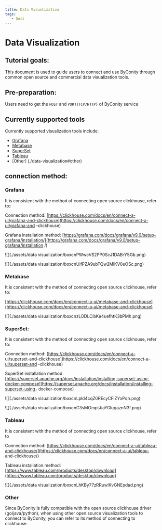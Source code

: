 ```yaml
---
title: Data Visualization
tags:
   - Docs
---
```


# Data Visualization

## Tutorial goals:

This document is used to guide users to connect and use ByConity through common open source and commercial data visualization tools.

## Pre-preparation:

Users need to get the `HOST` and `PORT(TCP/HTTP)` of ByConity service

## Currently supported tools

Currently supported visualization tools include:

- [Grafana](./data-visualization#grafana)
- [Metabase](./data-visualization#metabase)
- [SuperSet](./data-visualization#superset)
- [Tableau](./data-visualization#tableau)
- [Other] (./data-visualization#other)

## connection method:

### Grafana

It is consistent with the method of connecting open source clickhouse, refer to::

Connection method: [https://clickhouse.com/docs/en/connect-a-ui/grafana-and-clickhouse](https://clickhouse.com/docs/en/connect-a-ui/grafana-and -clickhouse)

Grafana installation method: [https://grafana.com/docs/grafana/v9.0/setup-grafana/installation/](https://grafana.com/docs/grafana/v9.0/setup-grafana/installation /)

![](./assets/data visualization/boxcnPWwcVS2PP0ScJ1DABrY5Gb.png)

![](./assets/data visualization/boxcnUlfPZA9ubTQw2MiKV0eOSc.png)

### Metabase

It is consistent with the method of connecting open source clickhouse, refer to:

[https://clickhouse.com/docs/en/connect-a-ui/metabase-and-clickhouse](https://clickhouse.com/docs/en/connect-a-ui/metabase-and-clickhouse)

![](./assets/data visualization/boxcnzLODLCibKe4uefhtK3bPMh.png)

### SuperSet:

It is consistent with the method of connecting open source clickhouse, refer to:

Connection method: [https://clickhouse.com/docs/en/connect-a-ui/superset-and-clickhouse](https://clickhouse.com/docs/en/connect-a-ui/superset-and -clickhouse)

SuperSet installation method: [https://superset.apache.org/docs/installation/installing-superset-using-docker-compose](https://superset.apache.org/docs/installation/installing-superset-using- docker-compose)

![](./assets/data visualization/boxcnLpId4cqZ0REcyCFlZYxPqh.png)

![](./assets/data visualization/boxcnG3sMOmptJiaYGlugaznN3f.png)

### Tableau

It is consistent with the method of connecting open source clickhouse, refer to

Connection method: [https://clickhouse.com/docs/en/connect-a-ui/tableau-and-clickhouse/](https://clickhouse.com/docs/en/connect-a-ui/tableau- and-clickhouse/)

Tableau installation method: [https://www.tableau.com/products/desktop/download](https://www.tableau.com/products/desktop/download)

![](./assets/data visualization/boxcnLhKBy77zRRuwIKvGNEpdad.png)

### Other

Since ByConity is fully compatible with the open source clickhouse driver (go/java/python), when using other open source visualization tools to connect to ByConity, you can refer to its method of connecting to clickhouse.
